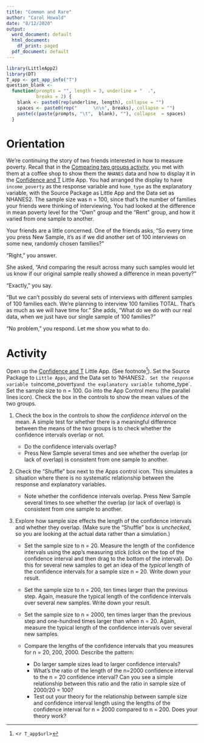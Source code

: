 ```yaml
---
title: "Common and Rare"
author: "Carol Howald"
date: "8/12/2020"
output:
  word_document: default
  html_document:
    df_print: paged
  pdf_document: default
---
```


```r
library(LittleApp2)
library(DT)
T_app <- get_app_info("T")
question_blank <-
  function(prompts = "", length = 3, underline = "  .",
           breaks = 2) {
    blank <- paste0(rep(underline, length), collapse = "")
    spaces <- paste0(rep("      \n\n", breaks), collapse = "")
    paste(c(paste(prompts, "\t",  blank), ""), collapse  = spaces)
  }
```

# Orientation

We're continuing the story of two friends interested in how to measure poverty. Recall that in  the [Comparing two groups activity](posts/Activities/Comparing_two_groups/index.html), you met with them at a coffee shop to show them the `NHANES` data and how to display it in the [Confidence and T](`r T_app$url`) Little App. You had arranged the display to have `income_poverty` as the response variable and `home_type` as the explanatory variable, with the Source Package as Little App and the Data set as NHANES2. The sample size was n = 100, since that's the number of families your friends were thinking  of interviewing. You had looked at the difference in mean poverty level for the "Own" group and the "Rent" group, and how it varied from one sample to another.

Your friends are a little concerned. One of the friends asks, "So every time you press New Sample, it's as if we did another set of 100 interviews on some new, randomly chosen families?"

"Right," you answer.

She asked, "And comparing the result across many such samples would let us know if our original sample really showed a difference in  mean poverty?" 

"Exactly," you say.

"But we can't possibly do several sets of interviews with different samples of 100 families each. We're planning to interview 100 families TOTAL. That's as much as we will have time for." She adds, "What do we do with our real data, when we just have our single sample of 100 families?"

"No problem," you respond. Let me show you what to do.
 
# Activity

Open up the [Confidence and T](`r T_app$url`) Little App. (See footnote^[<`r T_app$url`>]).  Set the Source Package to `Little Apps`, and the Data set to 'NHANES2`. Set the response variable to `income_poverty` and the explanatory variable to `home_type`. Set the sample size to n = 100. Go into the App Control menu (the parallel lines icon). Check the box in the controls to show the mean values of the two groups.

1. Check the box in the controls to show the *confidence interval* on the mean.  A simple test for whether there is a meaningful difference between the means of the two groups is to check whether the confidence intervals overlap or not.

     * Do the confidence intervals overlap?
     * Press New Sample several times and see whether the overlap (or lack of overlap) is consistent from one sample to another.
     
2. Check the "Shuffle" box next to the Apps control icon. This simulates a situation where there is no systematic relationship between the response and explanatory variables. 

     * Note whether the confidence intervals overlap. Press New Sample several times to see whether the overlap (or lack of overlap) is consistent from one sample to another.
     
3. Explore how sample size effects the length of the confidence intervals and whether they overlap. (Make sure the "Shuffle" box is *unchecked*, so you are looking at the actual data rather than a simulation.)

    * Set the sample size to n = 20. Measure the length of the confidence intervals using the app's measuring stick (click on the top of the confidence interval and then drag to the bottom of the interval). Do this for several new samples to get an idea of the *typical* length of the confidence intervals for a sample size n = 20. Write down your result.
    
    * Set the sample size to n = 200, ten times larger than the previous step. Again, measure the typical length of the confidence intervals over several new samples. Write down your result.
    
    * Set the sample size to n = 2000, ten times larger than the previous step and one-hundred times larger than when n = 20. Again, measure the typical length of the confidence intervals over several new samples.

     * Compare the lengths of the confidence intervals that you measures for n = 20, 200, 2000. Describe the pattern:
          - Do larger sample sizes lead to larger confidence intervals?
          - What's the ratio of the length of the n=2000 confidence interval to the n = 20 confidence interval? Can you see a simple relationship between this ratio and the ratio in sample size of 2000/20 = 100?
          - Test out your theory for the relationship between sample size and confidence interval length using the lengths of the confidence interval for n = 2000 compared to n  = 200. Does your theory work? 

